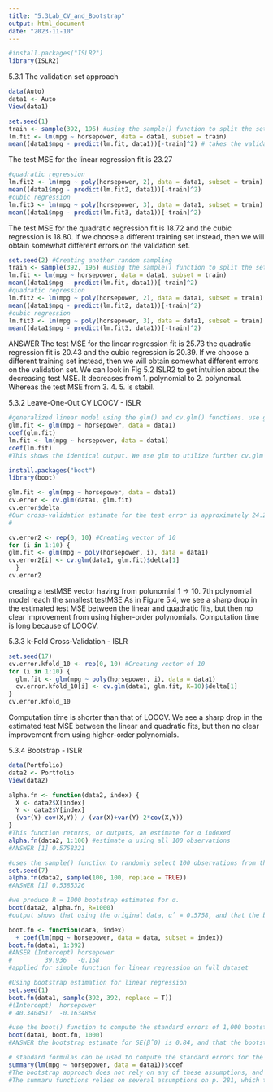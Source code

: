 ```yaml
---
title: "5.3Lab_CV_and_Bootstrap"
output: html_document
date: "2023-11-10"
---
```


```r
#install.packages("ISLR2")
library(ISLR2)
```

###################################################################
5.3.1 The validation set approach

```r
data(Auto)
data1 <- Auto
View(data1)
```

```r
set.seed(1)
train <- sample(392, 196) #using the sample() function to split the set of observations into two halves, by selecting a random subset of 196 observations out of the original 392 observations.
lm.fit <- lm(mpg ~ horsepower, data = data1, subset = train)
mean((data1$mpg - predict(lm.fit, data1))[-train]^2) # takes the validation set and calculating the TestMSE based on that.
```
The test MSE for the linear regression fit is 23.27

```r
#quadratic regression
lm.fit2 <- lm(mpg ~ poly(horsepower, 2), data = data1, subset = train)
mean((data1$mpg - predict(lm.fit2, data1))[-train]^2)
#cubic regression
lm.fit3 <- lm(mpg ~ poly(horsepower, 3), data = data1, subset = train)
mean((data1$mpg - predict(lm.fit3, data1))[-train]^2)
```
The test MSE for the quadratic regression fit is 18.72 and the cubic regression is 18.80. If we choose a different training set instead, then we will obtain somewhat different errors on the validation set.

```r
set.seed(2) #Creating another random sampling
train <- sample(392, 196) #using the sample() function to split the set of observations into two halves, by selecting a random subset of 196 observations out of the original 392 observations.
lm.fit <- lm(mpg ~ horsepower, data = data1, subset = train)
mean((data1$mpg - predict(lm.fit, data1))[-train]^2)
#quadratic regression
lm.fit2 <- lm(mpg ~ poly(horsepower, 2), data = data1, subset = train)
mean((data1$mpg - predict(lm.fit2, data1))[-train]^2)
#cubic regression
lm.fit3 <- lm(mpg ~ poly(horsepower, 3), data = data1, subset = train)
mean((data1$mpg - predict(lm.fit3, data1))[-train]^2)
```
ANSWER The test MSE for the linear regression fit is 25.73 the quadratic regression fit is 20.43 and the cubic regression is 20.39. If we choose a different training set instead, then we will obtain somewhat different errors on the validation set.
We can look in Fig 5.2 ISLR2 to get intuition about the decreasing test MSE. It decreases from 1. polynomial to 2. polynomal. Whereas the test MSE from 3. 4. 5. is stabil.

##################################################################
5.3.2 Leave-One-Out CV LOOCV - ISLR

```r
#generalized linear model using the glm() and cv.glm() functions. use glm() to fit a model without passing in the family argument, then it performs linear regression, just like the lm() function. 
glm.fit <- glm(mpg ~ horsepower, data = data1)
coef(glm.fit)
lm.fit <- lm(mpg ~ horsepower, data = data1)
coef(lm.fit)
#This shows the identical output. We use glm to utilize further cv.glm later.
```

```r
install.packages("boot")
library(boot)
```

```r
glm.fit <- glm(mpg ~ horsepower, data = data1)
cv.error <- cv.glm(data1, glm.fit)
cv.error$delta
#Our cross-validation estimate for the test error is approximately 24.23. 
#
```

```r
cv.error2 <- rep(0, 10) #Creating vector of 10
for (i in 1:10) {
glm.fit <- glm(mpg ~ poly(horsepower, i), data = data1)
cv.error2[i] <- cv.glm(data1, glm.fit)$delta[1]
  }
cv.error2
```
creating a testMSE vector having from polunomial 1 -> 10. 7th polynomial model reach the smallest testMSE
As in Figure 5.4, we see a sharp drop in the estimated test MSE between the linear and quadratic fits, but then no clear improvement from using higher-order polynomials.
Computation time is long because of LOOCV.

##################################################################
5.3.3 k-Fold Cross-Validation - ISLR

```r
set.seed(17)
cv.error.kfold_10 <- rep(0, 10) #Creating vector of 10
for (i in 1:10) {
  glm.fit <- glm(mpg ~ poly(horsepower, i), data = data1)
  cv.error.kfold_10[i] <- cv.glm(data1, glm.fit, K=10)$delta[1]
}
cv.error.kfold_10
```
Computation time is shorter than that of LOOCV. We see a sharp drop in the estimated test MSE between the linear and quadratic fits, but then no clear improvement from using higher-order polynomials.

##################################################################
5.3.4 Bootstrap - ISLR

```r
data(Portfolio)
data2 <- Portfolio
View(data2)
```

```r
alpha.fn <- function(data2, index) {
  X <- data2$X[index]
  Y <- data2$Y[index]
  (var(Y)-cov(X,Y)) / (var(X)+var(Y)-2*cov(X,Y))
}
#This function returns, or outputs, an estimate for α indexed
alpha.fn(data2, 1:100) #estimate α using all 100 observations
#ANSWER [1] 0.5758321
```

```r
#uses the sample() function to randomly select 100 observations from the range 1 to 100, with replacement. Constructing bootsrap dataset
set.seed(7)
alpha.fn(data2, sample(100, 100, replace = TRUE))
#ANSWER [1] 0.5385326
```

```r
#we produce R = 1000 bootstrap estimates for α.
boot(data2, alpha.fn, R=1000)
#output shows that using the original data, αˆ = 0.5758, and that the bootstrap estimate for SE(ˆ α) is 0.0905
```

```r
boot.fn <- function(data, index)
  + coef(lm(mpg ~ horsepower, data = data, subset = index))
boot.fn(data1, 1:392)
#ANSER (Intercept) horsepower
#         39.936   -0.158
#applied for simple function for linear regression on full dataset
```

```r
#Using bootstrap estimation for linear regression
set.seed(1)
boot.fn(data1, sample(392, 392, replace = T))
#(Intercept)  horsepower 
# 40.3404517  -0.1634868 
```

```r
#use the boot() function to compute the standard errors of 1,000 bootstrap estimates for the intercept and slope terms
boot(data1, boot.fn, 1000)
#ANSWER the bootstrap estimate for SE(βˆ0) is 0.84, and that the bootstrap estimate for SE(βˆ1) is 0.0073
```

```r
# standard formulas can be used to compute the standard errors for the regression coefficients in a linear model. These can be obtained using the summary() function
summary(lm(mpg ~ horsepower, data = data1))$coef
#The bootstrap approach does not rely on any of these assumptions, and so it is likely giving a more accurate estimate of the standard errors of βˆ0 and βˆ1 than is the summary() function.
#The summaru functions relies on several assumptions on p. 281, which the bootstrap does not.
```
